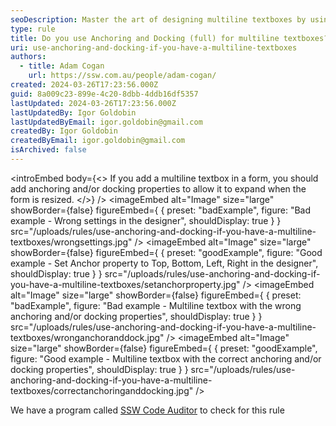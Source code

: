 ```yaml
---
seoDescription: Master the art of designing multiline textboxes by using anchoring and docking properties to ensure they expand with your form's resize.
type: rule
title: Do you use Anchoring and Docking (full) for multiline textboxes?
uri: use-anchoring-and-docking-if-you-have-a-multiline-textboxes
authors:
  - title: Adam Cogan
    url: https://ssw.com.au/people/adam-cogan/
created: 2024-03-26T17:23:56.000Z
guid: 8a009c23-899e-4c20-8dbb-4ddb16df5357
lastUpdated: 2024-03-26T17:23:56.000Z
lastUpdatedBy: Igor Goldobin
lastUpdatedByEmail: igor.goldobin@gmail.com
createdBy: Igor Goldobin
createdByEmail: igor.goldobin@gmail.com
isArchived: false
---
```


<introEmbed
  body={<>
If you add a multiline textbox in a form, you should add anchoring and/or docking properties to allow it to expand when the form is resized.
  </>}
/>
<imageEmbed
  alt="Image"
  size="large"
  showBorder={false}
  figureEmbed={ {
    preset: "badExample",
    figure: "Bad example - Wrong settings in the designer",
    shouldDisplay: true
  } }
  src="/uploads/rules/use-anchoring-and-docking-if-you-have-a-multiline-textboxes/wrongsettings.jpg"
/>
<imageEmbed
  alt="Image"
  size="large"
  showBorder={false}
  figureEmbed={ {
    preset: "goodExample",
    figure: "Good example - Set Anchor property to Top, Bottom, Left, Right in the designer",
    shouldDisplay: true
  } }
  src="/uploads/rules/use-anchoring-and-docking-if-you-have-a-multiline-textboxes/setanchorproperty.jpg"
/>
<imageEmbed
  alt="Image"
  size="large"
  showBorder={false}
  figureEmbed={ {
    preset: "badExample",
    figure: "Bad example - Multiline textbox with the wrong anchoring and/or docking properties",
    shouldDisplay: true
  } }
  src="/uploads/rules/use-anchoring-and-docking-if-you-have-a-multiline-textboxes/wronganchoranddock.jpg"
/>
<imageEmbed
  alt="Image"
  size="large"
  showBorder={false}
  figureEmbed={ {
    preset: "goodExample",
    figure: "Good example - Multiline textbox with the correct anchoring and/or docking properties",
    shouldDisplay: true
  } }
  src="/uploads/rules/use-anchoring-and-docking-if-you-have-a-multiline-textboxes/correctanchoringanddocking.jpg"
/>

We have a program called [SSW Code Auditor](http://www.ssw.com.au/ssw/CodeAuditor/) to check for this rule
